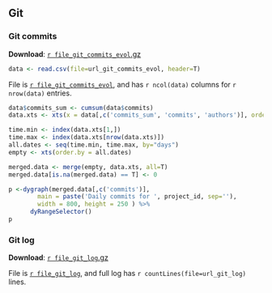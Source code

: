 
## <a name="git"></a> Git

### <a name="git_commits"></a> Git commits

**Download**: [`r file_git_commits_evol`.gz](`r file_git_commits_evol`.gz)

```r
data <- read.csv(file=url_git_commits_evol, header=T)
```

File is [``r file_git_commits_evol``](`r file_git_commits_evol`.gz), and has ``r ncol(data)`` columns for ``r nrow(data)`` entries.

```r
data$commits_sum <- cumsum(data$commits)
data.xts <- xts(x = data[,c('commits_sum', 'commits', 'authors')], order.by=as.POSIXct(as.character(data[,c('date')]), format="%Y-%m-%d"))

time.min <- index(data.xts[1,])
time.max <- index(data.xts[nrow(data.xts)])
all.dates <- seq(time.min, time.max, by="days")
empty <- xts(order.by = all.dates)

merged.data <- merge(empty, data.xts, all=T)
merged.data[is.na(merged.data) == T] <- 0

p <-dygraph(merged.data[,c('commits')],
        main = paste('Daily commits for ', project_id, sep=''),
        width = 800, height = 250 ) %>%
      dyRangeSelector()
p
```

### <a name="git_log"></a> Git log

**Download**: [`r file_git_log`.gz](`r file_git_log`.gz)

File is [``r file_git_log``](`r file_git_log`), and full log has ``r countLines(file=url_git_log)`` lines.
